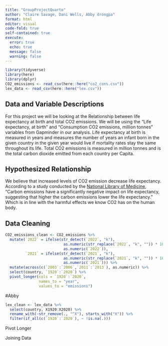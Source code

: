 ```yaml
---
title: "GroupProjectQuarto"
author: "Claire Savage, Dani Wells, Abby drongpa"
format: html
editor: visual
code-fold: true
self-contained: true
execute: 
  error: true
  echo: true
  message: false
  warning: false
---
```


```r
library(tidyverse)
library(here)
library(dplyr)
CO2_emissions <- read_csv(here::here("co2_cons.csv"))
lex_data <- read_csv(here::here("lex.csv"))
```

## Data and Variable Descriptions

For this project we will be looking at the Relationship between life expectancy at birth and total CO2 emissions. We will be using the "Life expectancy, at birth" and "Consumption CO2 emissions, million tonnes" variables from Gapminder in our analysis. Life expectancy at birth is measured in years and measures the number of years an infant born in the given country in the given year would live if mortality rates stay the same throughout its life. Total CO2 emissions is measured in million tonnes and is the total carbon dioxide emitted from each country per Capita.

## Hypothesized Relationship

We believe that increased levels of CO2 emission decrease life expectancy. According to a study conducted by the [National Library of Medicine](https://www.ncbi.nlm.nih.gov/pmc/articles/PMC8782287/#:~:text=Carbon%20emissions%20have%20a%20significantly,decreases%20life%20expectancy%20by%200.012%25.), “Carbon emissions have a significantly negative impact on life expectancy, suggesting that higher the carbon emissions lower the life expectancy.” Which is in line with the harmful effects we know CO2 has on the human body.

## Data Cleaning

```r
CO2_emissions_clean <- CO2_emissions %>%
  mutate(`2022` = ifelse(str_detect(`2022`, "k"), 
                          as.numeric(str_replace(`2022`, "k", "")) * 1000, 
                          as.numeric(`2022`)),
         `2021` = ifelse(str_detect(`2021`, "k"), 
                          as.numeric(str_replace(`2021`, "k", "")) * 1000, 
                          as.numeric(`2021`))) %>% 
  mutate(across(c(`2003`:`2006`,`2011`:`2013`), as.numeric)) %>% 
  select(country, `1920`:`2020`) %>% 
  pivot_longer(cols = `1920`:`2020`,
               names_to = "year",
               values_to = "emissions")


```

#Abby

```r
lex_clean <- lex_data %>%
  select(country, X1920:X2020) %>%
  rename_with(~str_remove(., "^X"), starts_with("X")) %>%
  filter(if_all(c(`1920`:`2020`), ~ !is.na(.)))


```

Pivot Longer

Joining Data
